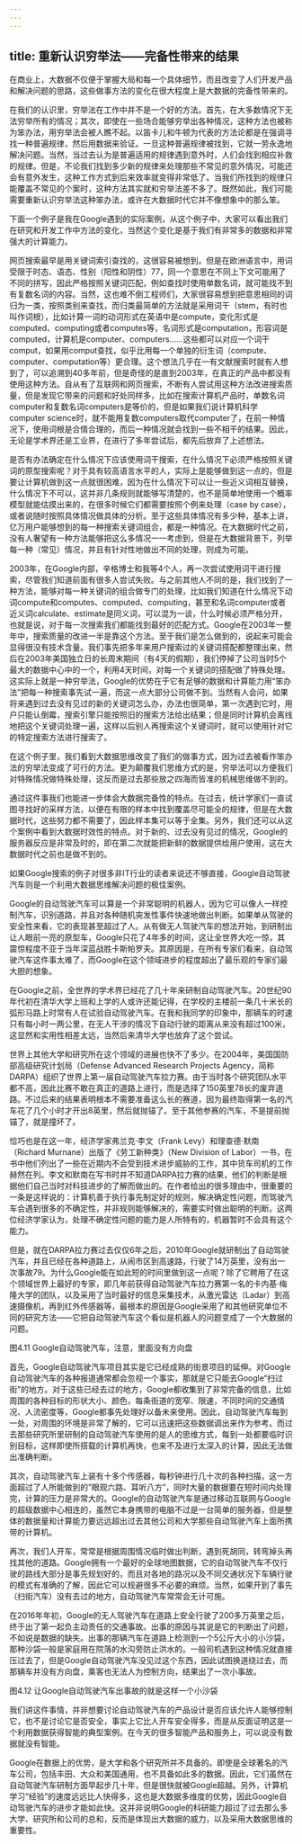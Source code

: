 ```yaml
---
---
---
```

title: 重新认识穷举法——完备性带来的结果
---




在商业上，大数据不仅便于掌握大局和每一个具体细节，而且改变了人们开发产品和解决问题的思路，这些做事方法的变化在很大程度上是大数据的完备性带来的。

在我们的认识里，穷举法在工作中并不是一个好的方法。首先，在大多数情况下无法穷举所有的情况；其次，即使在一些场合能够穷举出各种情况，这种方法也被称为笨办法，用穷举法会被人瞧不起。以笛卡儿和牛顿为代表的方法论都是在强调寻找一种普遍规律，然后用数据来验证。一旦这种普遍规律被找到，它就一劳永逸地解决问题。当然，当过去认为是普遍适用的规律遇到意外时，人们会找到相应补救的规律。但是，不论我们找到多少新的规律来处理那些不常见的意外情况，可能还会有意外发生，这种工作方式到后来效率就变得非常低了。当我们所找到的规律只能覆盖不常见的个案时，这种方法其实就和穷举法差不多了。既然如此，我们可能需要重新认识穷举法这种笨办法，或许在大数据时代它并不像想象中的那么笨。

下面一个例子是我在Google遇到的实际案例，从这个例子中，大家可以看出我们在研究和开发工作中方法的变化，当然这个变化是基于我们有非常多的数据和非常强大的计算能力。

网页搜索最早是用关键词索引查找的，这很容易被想到。但是在欧洲语言中，用词受限于时态、语态、性别（阳性和阴性）77，同一个意思在不同上下文可能用了不同的拼写，因此严格按照关键词匹配，例如查找时使用单数名词，就可能找不到有复数名词的内容。当然，这也难不倒工程师们，大家很容易想到把意思相同的词归为一类，按照类别来查找，而归类最简单的方法就是采用词干（stem，有时也叫作词根），比如计算一词的动词形式在英语中是compute，变化形式是computed、computing或者computes等，名词形式是computation，形容词是computed，计算机是computer、computers……这些都可以对应一个词干comput，如果用comput查找，似乎比用每一个单独的衍生词（compute、computer、computation等）更合理。这个想法几乎在一有文献搜索时就有人想到了，可以追溯到40多年前，但是奇怪的是直到2003年，在真正的产品中都没有使用这种方法。自从有了互联网和网页搜索，不断有人尝试用这种方法改进搜索质量，但是发现它带来的问题和好处同样多，比如在搜索计算机产品时，单数名词computer和复数名词computers是等价的，但是如果我们说计算机科学computer science时，就不能用复数computers取代computer了，在前一种情况下，使用词根是合情合理的，而后一种情况就会找到一些不相干的结果。因此，无论是学术界还是工业界，在进行了多年尝试后，都先后放弃了上述想法。

是否有办法确定在什么情况下应该使用词干搜索，在什么情况下必须严格按照关键词的原型搜索呢？对于具有较高语言水平的人，实际上是能够做到这一点的，但是要让计算机做到这一点就很困难，因为在什么情况下可以让一些近义词相互替换，什么情况下不可以，这并非几条规则就能够写清楚的，也不是简单地使用一个概率模型就能估摸出来的，在很多时候它们都需要按照个例来处理（case by case），或者说随时按照具体情况做具体的分析。至于这些具体情况有多少种，基本上讲，亿万用户能够想到的每一种搜索关键词组合，都是一种情况。在大数据时代之前，没有人奢望有一种方法能够把这么多情况一一考虑到，但是在大数据背景下，列举每一种（常见）情况，并且有针对性地做出不同的处理，则成为可能。

2003年，在Google内部，辛格博士和我等4个人，再一次尝试使用词干进行搜索，尽管我们知道前面有很多人尝试失败。与之前其他人不同的是，我们找到了一种方法，能够对每一种关键词的组合做专门的处理，比如我们知道在什么情况下动词compute和computes、computed、computing，甚至和名词computer或者近义词calculate、estimate是同义词，可以混为一谈，什么时候必须严格分开，也就是说，对于每一次搜索我们都能找到最好的匹配方式。Google在2003年一整年中，搜索质量的改进一半是靠这个方法。至于我们是怎么做到的，说起来可能会显得很没有技术含量。我们事先把多年来用户搜索过的关键词搭配都整理出来，然后在2003年美国独立日的长周末期间（有4天的假期），我们停掉了公司当时5个最大的数据中心中的一个，利用4天时间，对每一个关键词的搭配做了特殊处理。这实际上就是一种穷举法，Google的优势在于它有足够的数据和计算能力用“笨办法”把每一种搜索事先试一遍，而这一点大部分公司做不到。当然有人会问，如果将来遇到过去没有见过的新的关键词怎么办，办法也很简单，第一次遇到它时，用户只能认倒霉，搜索引擎只能按照旧的搜索方法给出结果；但是同时计算机会离线地把这个关键词处理一遍，这样以后别人再搜索这个关键词时，就可以使用针对它的特定搜索方法进行搜索了。

在这个例子里，我们看到大数据思维改变了我们的做事方式，因为过去被看作笨办法的穷举法变成了可行的方法。更为颠覆我们思维方式的是，穷举法可以方便我们对特殊情况做特殊处理，这反而是过去那些放之四海而皆准的机械思维做不到的。

通过这件事我们也能进一步体会大数据完备性的特点。在过去，统计学家们一直试图寻找好的采样方法，以便在有限的样本中找到覆盖尽可能全的规律，但是在大数据时代，这些努力都不需要了，因此样本集可以等于全集。另外，我们还可以从这个案例中看到大数据时效性的特点。对于新的、过去没有见过的情况，Google的服务器反应是非常及时的，即在第二次就能把新鲜的数据提供给用户使用，这在大数据时代之前也是做不到的。

如果Google搜索的例子对很多非IT行业的读者来说还不够直接，Google自动驾驶汽车则是一个利用大数据思维解决问题的极佳案例。

Google的自动驾驶汽车可以算是一个非常聪明的机器人，因为它可以像人一样控制汽车，识别道路，并且对各种随机突发性事件快速地做出判断。如果单从驾驶的安全性来看，它的表现甚至超过了人。从有做无人驾驶汽车的想法开始，到研制出让人眼前一亮的原型车，Google只花了4年多的时间，这让全世界大吃一惊，其震惊程度不亚于当年深蓝战胜卡斯帕罗夫。其原因是，在所有专家们看来，自动驾驶汽车这件事太难了，而Google在这个领域进步的程度超出了最乐观的专家们最大胆的想象。

在Google之前，全世界的学术界已经花了几十年来研制自动驾驶汽车。20世纪90年代初在清华大学上班和上学的人或许还能记得，在学校的主楼前一条几十米长的弧形马路上时常有人在试验自动驾驶汽车。在我和我同学的印象中，那辆车的时速只有每小时一两公里，在无人干涉的情况下自动行驶的距离从来没有超过100米，这显然和实用性相差太远，当然后来清华大学也放弃了这个尝试。

世界上其他大学和研究所在这个领域的进展也快不了多少。在2004年，美国国防部高级研究计划局（Defense Advanced Research Projects Agency，简称DARPA）组织了世界上第一届自动驾驶汽车拉力赛。由于当时各个研究团队水平都不高，因此比赛不敢在真正的道路上进行，而是选择了150英里78长的废弃道路。不过后来的结果表明根本不需要准备这么长的赛道，因为最终取得第一名的汽车花了几个小时才开出8英里，然后就抛锚了。至于其他参赛的汽车，不是提前抛锚了，就是撞坏了。

恰巧也是在这一年，经济学家弗兰克·李文（Frank Levy）和理查德·默南（Richard Murnane）出版了《劳工新种类》（New Division of Labor）一书，在书中他们列出了一些在近期内不会受到技术进步威胁的工作，其中货车司机的工作赫然在列。李文和默南在写书时并不知道DARPA拉力赛的结果，他们的判断是根据他们自己当时对科技进步的了解而做出的。在作者给出的很多理由中，很重要的一条是这样说的：计算机善于执行事先制定好的规则，解决确定性问题，而驾驶汽车会遇到很多的不确定性，并非规则能够解决的，需要实时做出聪明的判断。这两位经济学家认为，处理不确定性问题的能力是人所特有的，机器暂时不会具有这个能力。

但是，就在DARPA拉力赛过去仅仅6年之后，2010年Google就研制出了自动驾驶汽车，并且已经在各种道路上，从闹市区到高速路，行驶了14万英里，没有出一次事故79。为什么Google能在如此短的时间里做到这一点呢？除了它聘用了在这个领域世界上最好的专家，即几年前获得自动驾驶汽车拉力赛第一名的卡内基·梅隆大学的团队，以及采用了当时最好的信息采集技术，从激光雷达（Ladar）到高速摄像机，再到红外传感器等，最根本的原因是Google采用了和其他研究单位不同的研究方法——它把自动驾驶汽车这个看似是机器人的问题变成了一个大数据的问题。



图4.11 Google自动驾驶汽车，注意，里面没有方向盘

首先，Google自动驾驶汽车项目其实是它已经成熟的街景项目的延伸。对Google自动驾驶汽车的各种报道通常都会忽视一个事实，那就是它只能去Google“扫过街”的地方。对于这些已经去过的地方，Google都收集到了非常完备的信息，比如周围的各种目标的形状大小、颜色，每条街道的宽窄、限速，不同时间的交通情况、人流密度等，Google都事先处理好以备未来使用。因此，自动驾驶汽车每到一处，对周围的环境是非常了解的，它可以迅速把这些数据调出来作为参考。而过去那些研究所里研制的自动驾驶汽车使用的是人的思维方式，每到一处都要临时识别目标，这样即使所搭载的计算机再快，也来不及进行太深入的计算，因此无法做出准确判断。

其次，自动驾驶汽车上装有十多个传感器，每秒钟进行几十次的各种扫描，这一方面超过了人所能做到的”眼观六路、耳听八方”，同时大量的数据要在短时间内处理完，计算的压力是非常大的。Google的自动驾驶汽车是通过移动互联网与Google的超级数据中心相连的，虽然它本身携带的电脑不过是一台简单的服务器，但是整体的数据量和计算能力要远远超出过去其他公司和大学那些自动驾驶汽车上面所携带的计算机。

再次，我们人开车，常常是根据周围情况临时做出判断，遇到死胡同，转弯掉头再找其他的道路。Google拥有一个最好的全球地图数据，它的自动驾驶汽车不仅行驶的路线大部分是事先规划好的，而且对各地的路况以及不同交通状况下车辆行驶的模式有准确的了解，因此它可以规避很多不必要的麻烦。当然，如果开到了事先（扫街汽车）没有去过的地方，自动驾驶汽车常常会无计可施。

在2016年年初，Google的无人驾驶汽车在道路上安全行驶了200多万英里之后，终于出了第一起负主动责任的交通事故。出事的原因与其说是它的判断出了问题，不如说是数据的缺失。出事的那辆汽车在道路上检测到一个5公斤大小的小沙袋，那种沙袋一般是家庭用在院落的水沟旁防止洪水的。一般司机遇到这种情况就直接压过去了，但是Google自动驾驶汽车没见过这个东西，因此试图换道绕过去，而那辆车并没有方向盘，乘客也无法人为控制方向，结果出了一次小事故。



图4.12 让Google自动驾驶汽车出事故的就是这样一个小沙袋

我们讲这件事情，并非想要讨论自动驾驶汽车的产品设计是否应该允许人能够控制它，也不是讨论它是否安全，事实上它比人开车安全得多，而是从反面证明这是一个利用数据获得智能的典型案例。在今天的很多智能产品和服务上，可以说没有数据就没有智能。

Google在数据上的优势，是大学和各个研究所并不具备的。即使是全球著名的汽车公司，包括丰田、大众和美国通用，也不具备如此多的数据。因此，它们虽然在自动驾驶汽车研制方面早起步几十年，但是很快就被Google超越。另外，计算机学习“经验”的速度远远比人快得多，这也是大数据多维度的优势，因此Google自动驾驶汽车的进步才能如此快。这并非说明Google的科研能力超过了过去那么多大学、研究所和公司的总和，反而是体现出大数据的威力，以及采用大数据思维的重要性。